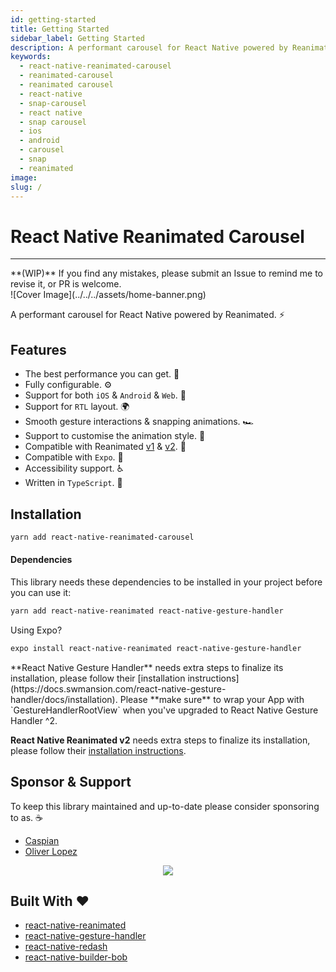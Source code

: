 ```yaml
---
id: getting-started
title: Getting Started
sidebar_label: Getting Started
description: A performant carousel for React Native powered by Reanimated.
keywords:
  - react-native-reanimated-carousel
  - reanimated-carousel
  - reanimated carousel
  - react-native
  - snap-carousel
  - react native
  - snap carousel
  - ios
  - android
  - carousel
  - snap
  - reanimated
image:
slug: /
---
```



# React Native Reanimated Carousel
---



<Callout emoji="👾">
  **(WIP)** If you find any mistakes, please submit an Issue to remind me to revise it, or PR is welcome.
</Callout>

<br/>
 
<div style={{borderRadius:"8px",overflow:"hidden"}}>
![Cover Image](../../../assets/home-banner.png)
</div>
<Badges />

A performant carousel for React Native powered by Reanimated. ⚡️

## Features

- The best performance you can get. 🚀
- Fully configurable. ⚙️
- Support for both `iOS` & `Android` & `Web`. 📱
- Support for `RTL` layout. 🌍
- Smooth gesture interactions & snapping animations. 🏎
- Support to customise the animation style. 🎨
- Compatible with Reanimated [v1]() & [v2](). 🎉
- Compatible with `Expo`. 🎩
- Accessibility support. ♿️
- Written in `TypeScript`. 🌳

## Installation

```bash
yarn add react-native-reanimated-carousel
```

#### Dependencies

This library needs these dependencies to be installed in your project before you can use it:

```bash
yarn add react-native-reanimated react-native-gesture-handler
```

Using Expo?

```bash
expo install react-native-reanimated react-native-gesture-handler
```

<Callout type="warning" emoji="⚠️">
**React Native Gesture Handler** needs extra steps to finalize its installation, please follow their [installation instructions](https://docs.swmansion.com/react-native-gesture-handler/docs/installation). Please **make sure** to wrap your App with `GestureHandlerRootView` when you've upgraded to React Native Gesture Handler ^2.

**React Native Reanimated v2** needs extra steps to finalize its installation, please follow their [installation instructions](https://docs.swmansion.com/react-native-reanimated/docs/fundamentals/getting-started).
</Callout>

## Sponsor & Support

To keep this library maintained and up-to-date please consider sponsoring to as. ☕️

- [Caspian](https://github.com/sponsors/dohooo) 
- [Oliver Lopez](https://github.com/sponsors/oliverloops) 

<p align="center">
  <img src='https://github.com/dohooo/sponsors/blob/master/sponsors.png?raw=true'/>
</p>

## Built With ❤️

- [react-native-reanimated](https://github.com/software-mansion/react-native-reanimated)
- [react-native-gesture-handler](https://github.com/software-mansion/react-native-gesture-handler)
- [react-native-redash](https://github.com/wcandillon/react-native-redash)
- [react-native-builder-bob](https://github.com/callstack/react-native-builder-bob)